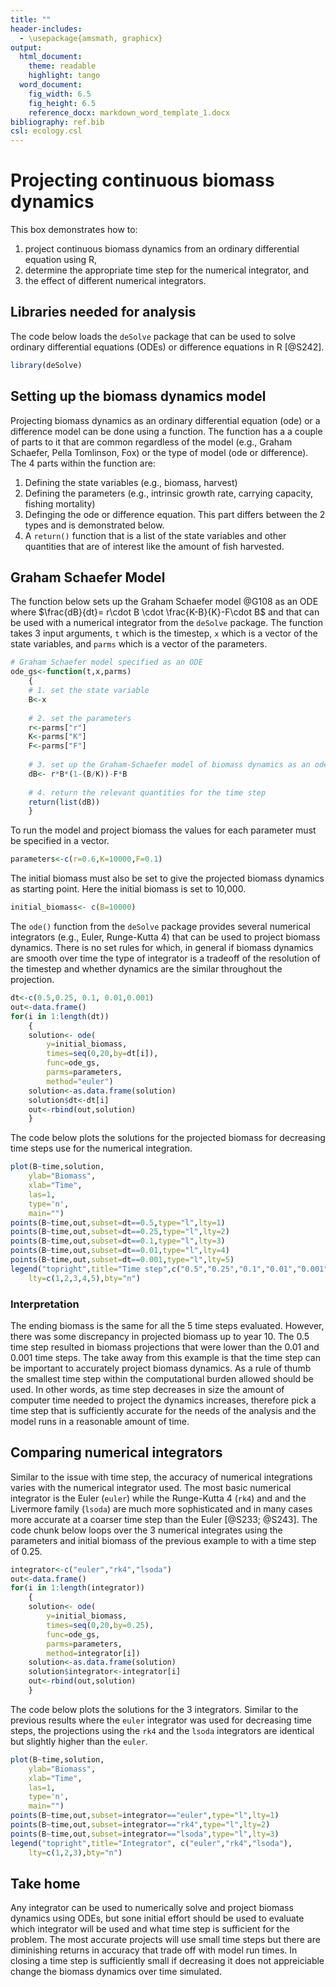 ```yaml
---
title: ""
header-includes:
  - \usepackage{amsmath, graphicx}
output: 
  html_document:
    theme: readable
    highlight: tango
  word_document:  
    fig_width: 6.5  
    fig_height: 6.5 
    reference_docx: markdown_word_template_1.docx
bibliography: ref.bib
csl: ecology.csl
---
```


<!--
rmarkdown::render("box-3.Rmd",output_format="all")# build website
-->


# Projecting continuous biomass dynamics

This box demonstrates how to:

1. project continuous biomass dynamics from an ordinary differential equation using R,
2. determine the appropriate time step for the numerical integrator, and
3. the effect of different numerical integrators.

## Libraries needed for analysis

The code below loads the `deSolve` package that can be used to solve
ordinary differential equations (ODEs) or difference equations in 
R [@S242]. 

```r
library(deSolve)
```

## Setting up the biomass dynamics model

Projecting biomass dynamics as an ordinary differential equation (ode) 
or a difference model can be done using a function. The function has a 
a couple of parts to it that are common regardless of the model (e.g., 
Graham Schaefer, Pella Tomlinson, Fox) or the type of model (ode or 
difference). The 4 parts within the function are: 

1. Defining the state variables (e.g., biomass, harvest)
2. Defining the parameters (e.g., intrinsic growth rate, carrying capacity, fishing mortality)
3. Definging the ode or difference equation. This part differs between 
the 2 types and is demonstrated below. 
4. A `return()` function that is a list of the state variables and other 
quantities that are of interest like the amount of fish harvested. 
 

## Graham Schaefer Model

The function below sets up the Graham Schaefer model @G108 as an ODE 
where $\frac{dB}{dt}= r\cdot B \cdot \frac{K-B}{K}-F\cdot B$ and that 
can be used with a numerical integrator from the `deSolve` package. The 
function takes 3 input arguments, `t` which is the timestep, `x` which 
is a vector of the state variables, and `parms` which is a vector of the 
parameters. 


```r
# Graham Schaefer model specified as an ODE
ode_gs<-function(t,x,parms)
    {
    # 1. set the state variable 
    B<-x 
    
    # 2. set the parameters
    r<-parms["r"]
    K<-parms["K"]
    F<-parms["F"]
    
    # 3. set up the Graham-Schaefer model of biomass dynamics as an ode
    dB<- r*B*(1-(B/K))-F*B
    
    # 4. return the relevant quantities for the time step
    return(list(dB))
    }
```

To run the model and project biomass the values for each parameter must 
be specified in a vector. 


```r
parameters<-c(r=0.6,K=10000,F=0.1)
```

The initial biomass must also be set to give the projected biomass 
dynamics as starting point. Here the initial biomass is set to 10,000. 


```r
initial_biomass<- c(B=10000)
```


The `ode()` function from the `deSolve` package provides several 
numerical integrators (e.g., Euler, Runge-Kutta 4) that can be used to 
project biomass dynamics. There is no set rules for which, in general if 
biomass dynamics are smooth over time the type of integrator is a 
tradeoff of the resolution of the timestep and whether dynamics are the 
similar throughout the projection. 


```r
dt<-c(0.5,0.25, 0.1, 0.01,0.001)
out<-data.frame()
for(i in 1:length(dt))
    {
    solution<- ode(
        y=initial_biomass, 
        times=seq(0,20,by=dt[i]), 
        func=ode_gs, 
        parms=parameters, 
        method="euler")
    solution<-as.data.frame(solution)
    solution$dt<-dt[i]
    out<-rbind(out,solution)
    }
```

The code below plots the solutions for the projected biomass
for decreasing time steps use for the numerical integration. 

```r
plot(B~time,solution,
    ylab="Biomass",
    xlab="Time",
    las=1,
    type='n',
    main="")
points(B~time,out,subset=dt==0.5,type="l",lty=1)
points(B~time,out,subset=dt==0.25,type="l",lty=2)
points(B~time,out,subset=dt==0.1,type="l",lty=3)
points(B~time,out,subset=dt==0.01,type="l",lty=4)
points(B~time,out,subset=dt==0.001,type="l",lty=5)
legend("topright",title="Time step",c("0.5","0.25","0.1","0.01","0.001"),
    lty=c(1,2,3,4,5),bty="n")
```

### Interpretation

The ending biomass is the same for all the 5 time steps evaluated. However, there
was some discrepancy in projected biomass up to year 10. The 0.5 time step resulted
in biomass projections that were lower than the 0.01 and 0.001 time steps. The take 
away from this example is that the time step can be important to accurately project
biomass dynamics. As a rule of thumb the smallest time step within the computational
burden allowed should be used. In other words, as time step decreases in size the 
amount of computer time needed to project the dynamics increases, therefore 
pick a time step that is sufficiently accurate for the needs of the analysis and
the model runs in a reasonable amount of time. 

## Comparing numerical integrators

Similar to the issue with time step, the accuracy of numerical integrations
varies with the numerical integrator used. The most basic numerical 
integrator is the Euler (`euler`) while the Runge-Kutta 4 (`rk4`) and 
and the Livermore family (`lsoda`) are much more sophisticated and 
in many cases more accurate at a coarser time step than the Euler [@S233; @S243].
The code chunk below loops over the 3 numerical integrates using the parameters
and initial biomass of the previous example to with a time step of 0.25. 

```r
integrator<-c("euler","rk4","lsoda")
out<-data.frame()
for(i in 1:length(integrator))
    {
    solution<- ode(
        y=initial_biomass, 
        times=seq(0,20,by=0.25), 
        func=ode_gs, 
        parms=parameters, 
        method=integrator[i])
    solution<-as.data.frame(solution)
    solution$integrator<-integrator[i]
    out<-rbind(out,solution)
    }
```

The code below plots the solutions for the 3 integrators. 
Similar to the previous results where the `euler` integrator
was used for decreasing time steps, the projections using the
`rk4` and the `lsoda` integrators are identical but slightly
higher than the `euler`. 

```r
plot(B~time,solution,
    ylab="Biomass",
    xlab="Time",
    las=1,
    type='n',
    main="")
points(B~time,out,subset=integrator=="euler",type="l",lty=1)
points(B~time,out,subset=integrator=="rk4",type="l",lty=2)
points(B~time,out,subset=integrator=="lsoda",type="l",lty=3)
legend("topright",title="Integrator", c("euler","rk4","lsoda"),
    lty=c(1,2,3),bty="n")
```

## Take home

Any integrator can be used to numerically solve and project
biomass dynamics using ODEs, but sone initial effort should be 
used to evaluate which integrator will be used and what time step
is sufficient for the problem. The most accurate projects will use
small time steps but there are diminishing returns in accuracy
that trade off with model run times. In closing a time step is
sufficiently small if decreasing it does not appreiciable change
the biomass dynamics over time simulated.
